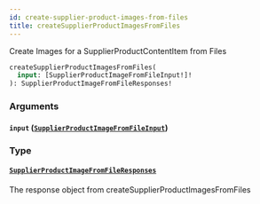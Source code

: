 ```yaml
---
id: create-supplier-product-images-from-files
title: createSupplierProductImagesFromFiles
---
```



Create Images for a SupplierProductContentItem from Files


```graphql
createSupplierProductImagesFromFiles(
  input: [SupplierProductImageFromFileInput!]!
): SupplierProductImageFromFileResponses!

```


### Arguments

#### `input` ([`SupplierProductImageFromFileInput`](/developers/supplier-apis/supply-api/graphql/reference/inputs/supplier-product-image-from-file-input))




### Type

#### [`SupplierProductImageFromFileResponses`](/developers/supplier-apis/supply-api/graphql/reference/objects/supplier-product-image-from-file-responses) 

The response object from createSupplierProductImagesFromFiles




